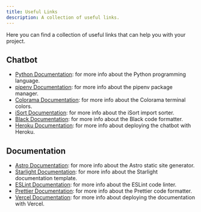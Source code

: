 ```yaml
---
title: Useful Links
description: A collection of useful links.
---
```


Here you can find a collection of useful links that can help you with your project.

## Chatbot

- [Python Documentation](https://docs.python.org/3/): for more info about the Python programming language.
- [pipenv Documentation](https://pipenv.pypa.io/en/latest/): for more info about the pipenv package manager.
- [Colorama Documentation](https://pypi.org/project/colorama/): for more info about the Colorama terminal colors.
- [iSort Documentation](https://pycqa.github.io/isort/): for more info about the iSort import sorter.
- [Black Documentation](https://black.readthedocs.io/en/stable/): for more info about the Black code formatter.
- [Heroku Documentation](https://devcenter.heroku.com/categories/python-support): for more info about deploying the chatbot with Heroku.

## Documentation

- [Astro Documentation](https://astro.build/): for more info about the Astro static site generator.
- [Starlight Documentation](https://starlight.astro.build/): for more info about the Starlight documentation template.
- [ESLint Documentation](https://eslint.org/): for more info about the ESLint code linter.
- [Prettier Documentation](https://prettier.io/): for more info about the Prettier code formatter.
- [Vercel Documentation](https://vercel.com/docs): for more info about deploying the documentation with Vercel.